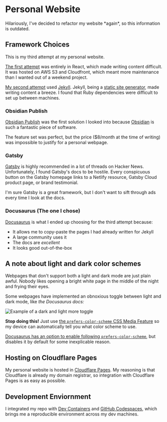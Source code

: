 
# Personal Website

<Callout type="info">
  Hilariously, I've decided to refactor my website *again*, so this information is outdated.
</Callout>

## Framework Choices

This is my third attempt at my personal website.

[The first attempt](https://github.com/AFRUITPIE/Hayden-Hong-React) was entirely in React, which made writing content difficult. It was hosted on AWS S3 and Cloudfront, which meant more maintenance than I wanted out of a weekend project.

[My second attempt](https://github.com/AFRUITPIE/Hayden-Hong-Blog-Jekyll) used [Jekyll](https://jekyllrb.com). Jekyll, being a [static site generator](https://en.wikipedia.org/wiki/Static_site_generator), made writing content a breeze. I found that Ruby dependencies were difficult to set up between machines.

### Obsidian Publish

[Obsidian Publish](https://obsidian.md/publish) was the first solution I looked into because [Obsidian](https://obsidian.md) is such a fantastic piece of software.

The feature set was perfect, but the price ($8/month at the time of writing) was impossible to justify for a personal webpage.

### Gatsby

[Gatsby](https://www.gatsbyjs.com) is highly recommended in a lot of threads on Hacker News. Unfortunately, I found Gatsby's docs to be hostile. Every conspicuous button on the Gatsby homepage links to a Netlify resource, Gatsby Cloud product page, or brand testimonial.

I'm sure Gatsby is a great framework, but I don't want to sift through ads every time I look at the docs.

### Docusaurus (The one I chose)

[Docusaurus](https://docusaurus.io) is what I ended up choosing for the third attempt because:

- It allows me to copy-paste the pages I had already written for Jekyll
- A large community uses it
- The docs are _excellent_
- It looks good out-of-the-box

## A note about light and dark color schemes

Webpages that don't support both a light and dark mode are just plain awful. Nobody likes opening a bright white page in the middle of the night and frying their eyes.

Some webpages have implemented an obnoxious toggle between light and dark mode, like _the Docusaurus docs:_

<Image src="/assets/appearance-toggle.png" alt="Example of a dark and light more toggle" width={500} height={500} />

**Stop doing this!** Just use [the `prefers-color-scheme` CSS Media Feature](https://developer.mozilla.org/en-US/docs/Web/CSS/@media/prefers-color-scheme) so my device can automatically tell you what color scheme to use.

[Docusaurus has an option to enable following `prefers-color-scheme`](https://docusaurus.io/docs/api/themes/configuration#color-mode---dark-mode), but disables it by default for some inexplicable reason.

## Hosting on Cloudflare Pages

My personal website is hosted in [Cloudflare Pages](https://pages.cloudflare.com). My reasoning is that Cloudflare is already my domain registrar, so integration with Cloudflare Pages is as easy as possible.

## Development Enviornment

I integrated my repo with [Dev Containers](https://containers.dev) and [GitHub Codespaces](https://github.com/features/codespaces), which brings me a reproducible environment across my dev machines.
